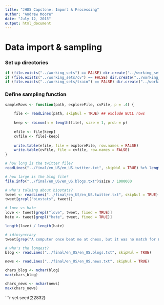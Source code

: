 ```yaml
---
title: "JHDS Capstone: Import & Processing"
author: "Andrew Moore"
date: "July 12, 2015"
output: html_document
---
```


# Data import & sampling

### Set up directories

```r
if (file.exists("../working_sets") == FALSE) dir.create("../working_sets")
if (file.exists("../working_sets/cv") == FALSE) dir.create("../working_sets/cv")
if (file.exists("../working_sets/train") == FALSE) dir.create("../working_sets/train")
```

### Define sampling function

```r
sampleRows <- function(path, exploreFile, cvFile, p = .4) {
    
    file <- readLines(path, skipNul = TRUE) ## exclude NULL rows
    
    keep <- rbinom(n = length(file), size = 1, prob = p)
    
    efile <- file[keep]
    cvfile <- file[-keep]
    
    write.table(efile, file = exploreFile, row.names = FALSE)
    write.table(cvFile, file = cvfile, row.names = FALSE)
}
```

```r
# how long is the twitter file?
readLines("../final/en_US/en_US.twitter.txt", skipNul = TRUE) %>% length()

# how large is the blog file?
file.info("../final/en_US/en_US.blogs.txt")$size / 1000000

# who's talking about biostats?
tweet <- readLines("../final/en_US/en_US.twitter.txt", skipNul = TRUE)
tweet[grepl("biostats", tweet)]

# love vs hate
love <- tweet[grepl("love", tweet, fixed = TRUE)]
hate <- tweet[grepl("hate", tweet, fixed = TRUE)]

length(love) / length(hate)

# idiosyncracy
tweet[grep("A computer once beat me at chess, but it was no match for me at kickboxing", tweet)] %>% length()

# who's the longest?
blog <- readLines("../final/en_US/en_US.blogs.txt", skipNul = TRUE)

news <- readLines("../final/en_US/en_US.news.txt", skipNul = TRUE)

chars_blog <- nchar(blog)
max(chars_blog)

chars_news <- nchar(news)
max(chars_news)
```

```r
set.seed(22832)

